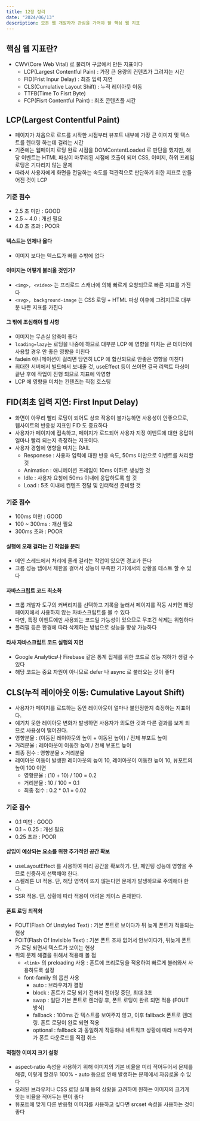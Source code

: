 ```yaml
---
title: 12장 정리
date: "2024/06/13"
description: 모든 웹 개발자가 관심을 가져야 할 핵심 웹 지표
---
```


## 핵심 웹 지표란?

- CWV(Core Web Vital) 로 불리며 구글에서 만든 지표이다
  - LCP(Largest Contentful Pain) : 가장 큰 용량의 컨텐츠가 그려지는 시간
  - FID(Frist Inpur Delay) : 최초 입력 지연
  - CLS(Cumulative Layout Shift) : 누적 레이아웃 이동
  - TTFB(Time To Fisrt Byte)
  - FCP(Fisrt Contentful Paint) : 최초 콘텐츠풀 시간

## LCP(Largest Contentful Paint)

- 페이지가 처음으로 로드를 시작한 시점부터 뷰포트 내부에 가장 큰 이미지 및 텍스트를 렌더링 하는데 걸리는 시간
- 기존에는 웹페이지 로딩 완료 시점을 DOMContentLoaded 로 판단을 했지만, 해당 이벤트는 HTML 파싱이 마무리된 시점에 호출이 되며 CSS, 이미지, 하위 프레임 로딩은 기다리지 않는 문제
- 따라서 사용자에게 화면을 전달하는 속도를 객관적으로 판단하기 위한 지표로 만들어진 것이 LCP

### 기준 점수

- 2.5 초 미만 : GOOD
- 2.5 ~ 4.0 : 개선 필요
- 4.0 초 초과 : POOR

#### 텍스트는 언제나 옳다

- 이미지 보다는 텍스트가 빠를 수밖에 없다

#### 이미지는 어떻게 불러올 것인가?

- `<img>, <video>` 는 프리로드 스캐너에 의해 빠르게 요청되므로 빠른 지표를 가진다
- `<svg>, background-image` 는 CSS 로딩 + HTML 파싱 이후에 그려지므로 대부분 나쁜 지표를 가진다

#### 그 밖에 조심해야 할 사항

- 이미지는 무손실 압축이 좋다
- `loading=lazy`는 로딩을 나중에 하므로 대부분 LCP 에 영향을 미치는 큰 데이터에 사용할 경우 안 좋은 영향을 미친다
- fadein 애니메이션이 걸리면 당연히 LCP 에 합산되므로 안좋은 영향을 미친다
- 최대한 서버에서 빌드해서 보내줄 것, useEffect 등이 쓰이면 결국 리액트 파싱이 끝난 후에 작업이 진행 되므로 지표에 악영향
- LCP 에 영향을 미치는 컨텐츠는 직접 호스팅

## FID(최초 입력 지연: First Input Delay)

- 화면이 아무리 빨리 로딩이 되어도 상호 작용이 불가능하면 사용성이 안좋으므로, 웹사이트의 반응성 지표인 FID 도 중요하다
- 사용자가 페이지에 접속하고, 페이지가 로드되어 사용자 지정 이벤트에 대한 응답이 얼마나 빨리 되는지 측정하는 지표이다.
- 사용자 경험에 영향을 미치는 RAIL
  - Responese : 사용자 입력에 대한 반응 속도, 50ms 미만으로 이벤트를 처리할 것
  - Animation : 애니메이션 프레임이 10ms 이하로 생성할 것
  - Idle : 사용자 요청에 50ms 이내에 응답하도록 할 것
  - Load : 5초 이내에 컨텐츠 전달 및 인터랙션 준비할 것

### 기준 점수

- 100ms 미만 : GOOD
- 100 ~ 300ms : 개선 필요
- 300ms 초과 : POOR

#### 실행에 오래 걸리는 긴 작업을 분리

- 메인 스레드에서 처리에 올래 걸리는 작업이 있으면 경고가 뜬다
- 크롬 성능 탭에서 제한을 걸어서 성능이 부족한 기기에서의 상황을 테스트 할 수 있다

#### 자바스크립트 코드 최소화

- 크롬 개발자 도구의 커버리지를 선택하고 기록을 눌러서 페이지를 작동 시키면 해당 페이지에서 사용하지 않는 자바스크립트를 볼 수 있다
- 다만, 특정 이벤트에만 사용되는 코드일 가능성이 있으므로 무조건 삭제는 위험하다
- 폴리필 등은 환경에 따라 삭제하는 방법으로 성능을 향상 가능하다

#### 타사 자바스크립트 코드 실행의 지연

- Google Analytics나 Firebase 같은 통계 집계를 위한 코드로 성능 저하가 생길 수 있다
- 해당 코드는 중요 자원이 아니므로 defer 나 async 로 불러오는 것이 좋다

## CLS(누적 레이아웃 이동: Cumulative Layout Shift)

- 사용자가 페이지를 로드하는 동안 레이아웃이 얼마나 불안정한지 측정하는 지표이다.
- 예기치 못한 레이아웃 변화가 발생하면 사용자가 의도한 것과 다른 결과를 보게 되므로 사용성이 떨어진다.
- 영향분율 : (이동된 레이아웃의 높이 + 이동된 높이) / 전체 뷰포트 높이
- 거리분율 : 레이아웃이 이동한 높이 / 전체 뷰포트 높이
- 최종 점수 : 영향분율 x 거리분율
- 레이아웃 이동이 발생한 레이아웃의 높이 10, 레이아웃이 이동한 높이 10, 뷰포트의 높이 100 이면
  - 영향분율 : (10 + 10) / 100 = 0.2
  - 거리분율 : 10 / 100 = 0.1
  - 최종 점수 : 0.2 \* 0.1 = 0.02

### 기준 점수

- 0.1 미만 : GOOD
- 0.1 ~ 0.25 : 개선 필요
- 0.25 초과 : POOR

#### 삽입이 예상되는 요소를 위한 추가적인 공간 확보

- useLayoutEffect 를 사용하여 미리 공간을 확보하기. 단, 페인팅 성능에 영향을 주므로 신중하게 선택해야 한다.
- 스켈레톤 UI 적용. 단, 해당 영역이 뜨지 않는다면 문제가 발생하므로 주의해야 한다.
- SSR 적용. 단, 상황에 따라 적용이 어려운 케이스 존재한다.

#### 폰트 로딩 최적화

- FOUT(Flash Of Unstyled Text) : 기본 폰트로 보이다가 뒤 늦게 폰트가 적용되는 현상
- FOIT(Flash Of Invisible Text) : 기본 폰트 조차 없어서 안보이다가, 뒤늦게 폰트가 로딩 되면서 텍스트가 보이는 현상
- 위의 문제 해결을 위해서 적용해 볼 점
  - `<link>` 의 preloading 사용 : 폰트에 프리로딩을 적용하여 빠르게 불러와서 사용하도록 설정
  - font-family 의 옵션 사용
    - auto : 브라우저가 결정
    - block : 폰트가 로딩 되기 전까지 렌더링 중단, 최대 3초
    - swap : 일단 기본 폰트로 렌더링 후, 폰트 로딩이 완료 되면 적용 (FOUT 방식)
    - fallback : 100ms 간 텍스트를 보여주지 않고, 이후 fallback 폰트로 렌더링. 폰트 로딩이 완료 되면 적용
    - optional : fallback 과 동일하게 작동하나 네트워크 상황에 따라 브라우저가 폰트 다운로드를 직접 취소

#### 적절한 이미지 크기 설정

- aspect-ratio 속성을 사용하기 위해 이미지의 기본 비율을 미리 적어두어서 문제를 해결, 이렇게 할경우 100% - auto 등으로 인해 발생하는 문제에서 자유로울 수 있다
- 오래된 브라우저나 CSS 로딩 실패 등의 상황을 고려하여 원하는 이미지의 크기게 맞는 비율을 적어두는 편이 좋다
- 뷰포트에 맞게 다른 반응형 이미지를 사용하고 싶다면 srcset 속성을 사용하는 것이 좋다
